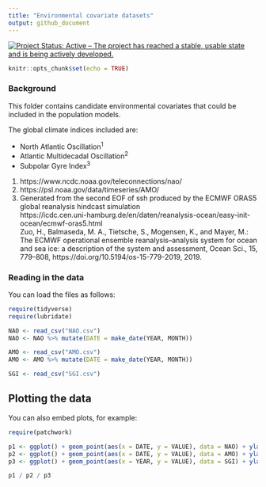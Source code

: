 ```yaml
---
title: "Environmental covariate datasets"
output: github_document
---
```


<!-- README.md is generated from README.Rmd. Please edit that file -->

[![Project Status: Active – The project has reached a stable, usable state and is being actively developed.](https://www.repostatus.org/badges/latest/active.svg)](https://www.repostatus.org/#active)

```r
knitr::opts_chunk$set(echo = TRUE)
```

### Background

This folder contains candidate environmental covariates that could be included in the population models.

The global climate indices included are:

* North Atlantic Oscillation<sup>1</sup>
* Atlantic Multidecadal Oscillation<sup>2</sup>
* Subpolar Gyre Index<sup>3</sup>

1. https://www.ncdc.noaa.gov/teleconnections/nao/
2. https://psl.noaa.gov/data/timeseries/AMO/
3. Generated from the second EOF of ssh produced by the ECMWF ORAS5 global reanalysis hindcast simulation  
https://icdc.cen.uni-hamburg.de/en/daten/reanalysis-ocean/easy-init-ocean/ecmwf-oras5.html  
Zuo, H., Balmaseda, M. A., Tietsche, S., Mogensen, K., and Mayer, M.: The ECMWF operational ensemble reanalysis–analysis system for ocean and sea ice: a description of the system and assessment, Ocean Sci., 15, 779–808, https://doi.org/10.5194/os-15-779-2019, 2019.


### Reading in the data

You can load the files as follows:

```r
require(tidyverse)
require(lubridate)

NAO <- read_csv("NAO.csv")
NAO <- NAO %>% mutate(DATE = make_date(YEAR, MONTH))

AMO <- read_csv("AMO.csv")
AMO <- AMO %>% mutate(DATE = make_date(YEAR, MONTH))

SGI <- read_csv("SGI.csv")

```

## Plotting the data

You can also embed plots, for example:

```r
require(patchwork)

p1 <- ggplot() + geom_point(aes(x = DATE, y = VALUE), data = NAO) + ylab("NAO")
p2 <- ggplot() + geom_point(aes(x = DATE, y = VALUE), data = AMO) + ylab("AMO")
p3 <- ggplot() + geom_point(aes(x = YEAR, y = VALUE), data = SGI) + ylab("SGI")

p1 / p2 / p3
```

